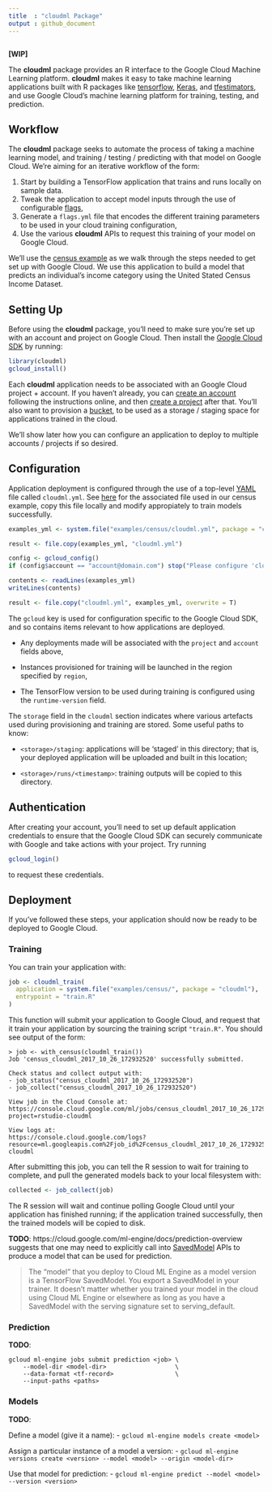 ```yaml
---
title  : "cloudml Package"
output : github_document
---
```


```r
```

**[WIP]**

The **cloudml** package provides an R interface to the Google Cloud Machine Learning platform. **cloudml** makes it easy to take machine learning applications built with R packages like [tensorflow](https://tensorflow.rstudio.com/), [Keras](https://keras.rstudio.com/), and [tfestimators](https://tensorflow.rstudio.com/tfestimators/), and use Google Cloud's machine learning platform for training, testing, and prediction.


## Workflow

The **cloudml** package seeks to automate the process of taking a machine learning model, and training / testing / predicting with that model on Google Cloud. We're aiming for an iterative workflow of the form:

1. Start by building a TensorFlow application that trains and runs locally on sample data.
2. Tweak the application to accept model inputs through the use of configurable [flags](https://tensorflow.rstudio.com/tools/training_flags.html),
3. Generate a `flags.yml` file that encodes the different training parameters to be used in your cloud training configuration,
4. Use the various **cloudml** APIs to request this training of your model on Google Cloud.

We'll use the [census example](https://github.com/rstudio/cloudml/tree/master/examples/census) as we walk through the steps needed to get set up with Google Cloud. We use this application to build a model that predicts an individual's income category using the United Stated Census Income Dataset.


## Setting Up

Before using the **cloudml** package, you'll need to make sure you're set up with an account and project on Google Cloud. Then install the [Google Cloud SDK](https://cloud.google.com/sdk/) by running:

```r
library(cloudml)
gcloud_install()
```

Each **cloudml** application needs to be associated with an Google Cloud project + account. If you haven't already, you can [create an account](https://console.cloud.google.com) following the instructions online, and then [create a project](https://cloud.google.com/resource-manager/docs/creating-managing-projects) after that. You'll also want to provision a [bucket](https://cloud.google.com/storage/docs/creating-buckets), to be used as a storage / staging space for applications trained in the cloud.

We'll show later how you can configure an application to deploy to multiple accounts / projects if so desired.

## Configuration

Application deployment is configured through the use of a top-level [YAML](http://yaml.org/) file called `cloudml.yml`. See [here](https://github.com/rstudio/cloudml/blob/master/examples/census/cloudml.yml) for the associated file used in our census example, copy this file locally
and modify appropiately to train models successfully.

```r
examples_yml <- system.file("examples/census/cloudml.yml", package = "cloudml")

result <- file.copy(examples_yml, "cloudml.yml")

config <- gcloud_config()
if (config$account == "account@domain.com") stop("Please configure 'cloudml.yml'")

contents <- readLines(examples_yml)
writeLines(contents)

result <- file.copy("cloudml.yml", examples_yml, overwrite = T)
```

The `gcloud` key is used for configuration specific to the Google Cloud SDK, and so contains items relevant to how applications are deployed.

- Any deployments made will be associated with the `project` and `account` fields above,

- Instances provisioned for training will be launched in the region specified by `region`,

- The TensorFlow version to be used during training is configured using the `runtime-version` field.

The `storage` field in the `cloudml` section indicates where various artefacts used during provisioning and training are stored. Some useful paths to know:

- `<storage>/staging`: applications will be 'staged' in this directory; that is, your deployed application will be uploaded and built in this location;

- `<storage>/runs/<timestamp>`: training outputs will be copied to this directory.


## Authentication

After creating your account, you'll need to set up default application credentials to ensure that the Google Cloud SDK can securely communicate with Google and take actions with your project. Try running

```r
gcloud_login()
```

to request these credentials.


## Deployment

If you've followed these steps, your application should now be ready to be deployed to Google Cloud.

### Training

You can train your application with:

```r
job <- cloudml_train(
  application = system.file("examples/census/", package = "cloudml"),
  entrypoint = "train.R"
)
```

This function will submit your application to Google Cloud, and request that it train your application by sourcing the training script `"train.R"`. You should see output of the form:

```
> job <- with_census(cloudml_train())
Job 'census_cloudml_2017_10_26_172932520' successfully submitted.

Check status and collect output with:
- job_status("census_cloudml_2017_10_26_172932520")
- job_collect("census_cloudml_2017_10_26_172932520")

View job in the Cloud Console at:
https://console.cloud.google.com/ml/jobs/census_cloudml_2017_10_26_172932520?project=rstudio-cloudml

View logs at:
https://console.cloud.google.com/logs?resource=ml.googleapis.com%2Fjob_id%2Fcensus_cloudml_2017_10_26_172932520&project=rstudio-cloudml
```

After submitting this job, you can tell the R session to wait for training to complete, and pull the generated models back to your local filesystem with:

```r
collected <- job_collect(job)
```

The R session will wait and continue polling Google Cloud until your application has finished running; if the application trained successfully, then the trained models will be copied to disk.

**TODO**: https://cloud.google.com/ml-engine/docs/prediction-overview suggests that one may need to explicitly call into [SavedModel](https://www.tensorflow.org/api_docs/python/tf/saved_model) APIs to produce a model that can be used for prediction.

> The "model" that you deploy to Cloud ML Engine as a model version is a TensorFlow SavedModel. You export a SavedModel in your trainer. It doesn't matter whether you trained your model in the cloud using Cloud ML Engine or elsewhere as long as you have a SavedModel with the serving signature set to serving_default.


### Prediction

**TODO**:

```
gcloud ml-engine jobs submit prediction <job> \
    --model-dir <model-dir>                   \
    --data-format <tf-record>                 \
    --input-paths <paths>
```

### Models

**TODO**:

Define a model (give it a name):
- `gcloud ml-engine models create <model>`

Assign a particular instance of a model a version:
- `gcloud ml-engine versions create <version> --model <model> --origin <model-dir>`

Use that model for prediction:
- `gcloud ml-engine predict --model <model> --version <version>`
